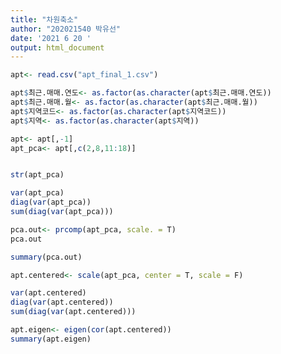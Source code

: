 ```yaml
---
title: "차원축소"
author: "202021540 박유선"
date: '2021 6 20 '
output: html_document
---
```

```r
apt<- read.csv("apt_final_1.csv")

apt$최근.매매.연도<- as.factor(as.character(apt$최근.매매.연도))
apt$최근.매매.월<- as.factor(as.character(apt$최근.매매.월))
apt$지역코드<- as.factor(as.character(apt$지역코드))
apt$지역<- as.factor(as.character(apt$지역))

apt<- apt[,-1]
apt_pca<- apt[,c(2,8,11:18)]


str(apt_pca)

var(apt_pca)
diag(var(apt_pca))
sum(diag(var(apt_pca)))

pca.out<- prcomp(apt_pca, scale. = T)
pca.out

summary(pca.out)
```

```r
apt.centered<- scale(apt_pca, center = T, scale = F)

var(apt.centered)
diag(var(apt.centered))
sum(diag(var(apt.centered)))

apt.eigen<- eigen(cor(apt.centered))
summary(apt.eigen)
```

